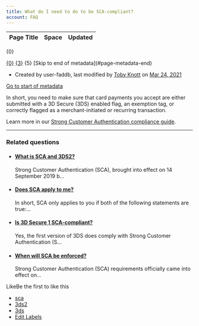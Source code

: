 ```yaml
---
title: What do I need to do to be SCA-compliant?
account: FAQ 
---
```


<table class="aui"> <thead> <tr class="header"> <th class="search-result-title">Page Title</th> <th class="search-result-space">Space</th> <th class="search-result-date">Updated</th> </tr> </thead> </table> <p class="search-result-count">{0}</p> <tr class="search-result"> <td class="search-result-title"><a href="{1}" class="content-type-{2}"><span>{0}</span></a></td> <td class="search-result-space"><a class="space" href="/display/{4}/" title="{3}">{3}</a></td> <td class="search-result-date"><span class="date" title="{6}">{5}</span></td> </tr> [Skip to end of metadata](#page-metadata-end)

*   Created by user-faddb, last modified by [Toby Knott](    /display/~toby.knott
    ) on [Mar 24, 2021](/pages/diffpagesbyversion.action?pageId=721000&selectedPageVersions=5&selectedPageVersions=6 "Show changes")

[Go to start of metadata](#page-metadata-start)

In short, you need to make sure that card payments you accept are either submitted with a 3D Secure (3DS) enabled flag, an exemption tag, or correctly flagged as a merchant-initiated or recurring transaction.

Learn more in our [Strong Customer Authentication compliance guide](/display/DOCS/SCA+compliance+guide).

  

* * *

### Related questions

*   #### [What is SCA and 3DS2?](/pages/viewpage.action?pageId=720998)
    
    Strong Customer Authentication (SCA), brought into effect on 14 September 2019 b...
    
*   #### [Does SCA apply to me?](/pages/viewpage.action?pageId=721002)
    
    In short, SCA only applies to you if both of the following statements are true:...
*   #### [Is 3D Secure 1 SCA-compliant?](/pages/viewpage.action?pageId=721004)
    
    Yes, the first version of 3DS does comply with Strong Customer Authentication (S...
*   #### [When will SCA be enforced?](/pages/viewpage.action?pageId=721006)
    
    Strong Customer Authentication (SCA) requirements officially came into effect on...

LikeBe the first to like this

*   [sca](/label/FAQ/sca)
*   [3ds2](/label/FAQ/3ds2)
*   [3ds](/label/FAQ/3ds)
*   [Edit Labels](# "Edit Labels (Type 'l')")




